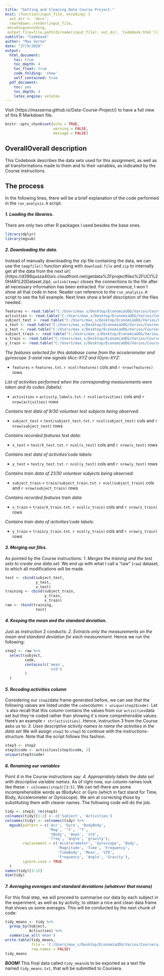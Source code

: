 ```yaml
---
title: "Getting and Cleaning Data Course Project."
knit: (function(input_file, encoding) {
  out_dir <- 'docs';
  rmarkdown::render(input_file,
 encoding=encoding,
 output_file=file.path(dirname(input_file), out_dir, 'Codebook.html'))})
subtitle: "Codebook"
author: "Max Serna"
date: "27/9/2020"
output:
  html_document:
    toc: true
    toc_depth: 4
    toc_float: true
    code_folding: 'show'
    self_contained: true
  pdf_document:
    toc: yes
    toc_depth: 4
    latex_engine: xelatex
---
```

Visit {https://maxserna.github.io/Data-Course-Project/} to have a full view of this R Markdown file.
```r
knitr::opts_chunk$set(echo = TRUE,
                      warning = FALSE,
                      message = FALSE)
```
## OverallOverall description
This Codebook describes the data sets used for this assignment, as well as all transformations made to them and to their variables, as indicated by the Course instructions. 

## The process
In the following lines, there will be a brief explanation of the code performed in the `run_analysis.R` script.


#### ***1. Loading the libraries.***
There are only two other R packages I used besides the base ones.
```r
library(dplyr)
library(mgsub)
```


#### ***2. Downloading the data.***
Instead of manually downloading the zip file containing the data, we can use the `tempfile()` function along with `download.file` and `zip` to internally get all the data from the next url: {https://d396qusza40orc.cloudfront.net/getdata%2Fprojectfiles%2FUCI%20HAR%20Dataset.zip}.
`unlink(temp)` closes the connections to the file after all necessary information has been extracted.
For convenience, I won´t show all that code in here. Reader can reference to the `run_analysis.R` script to see the full example. Next lines show a brief description of the files needed.
```r
features <- read.table("C:/Users/max_s/Desktop/EconomíaUDG/Varios/Coursera/G.and.C.Data/Week4/UCI HAR Dataset/features.txt", col.names = c("n","functions"))
activities <- read.table("C:/Users/max_s/Desktop/EconomíaUDG/Varios/Coursera/G.and.C.Data/Week4/UCI HAR Dataset/activity_labels.txt", col.names = c("code", "activity"))
subject_test <- read.table("C:/Users/max_s/Desktop/EconomíaUDG/Varios/Coursera/G.and.C.Data/Week4/UCI HAR Dataset/test/subject_test.txt", col.names = "subject")
x_test <- read.table("C:/Users/max_s/Desktop/EconomíaUDG/Varios/Coursera/G.and.C.Data/Week4/UCI HAR Dataset/test/X_test.txt", col.names = features$functions)
y_test <- read.table("C:/Users/max_s/Desktop/EconomíaUDG/Varios/Coursera/G.and.C.Data/Week4/UCI HAR Dataset/test/y_test.txt", col.names = "code")
subject_train <- read.table("C:/Users/max_s/Desktop/EconomíaUDG/Varios/Coursera/G.and.C.Data/Week4/UCI HAR Dataset/train/subject_train.txt", col.names = "subject")
x_train <- read.table("C:/Users/max_s/Desktop/EconomíaUDG/Varios/Coursera/G.and.C.Data/Week4/UCI HAR Dataset/train/X_train.txt", col.names = features$functions)
y_train <- read.table("C:/Users/max_s/Desktop/EconomíaUDG/Varios/Coursera/G.and.C.Data/Week4/UCI HAR Dataset/train/y_train.txt", col.names = "code")
```
*The features selected for this database come from the accelerometer and gyroscope 3-axial raw signals tAcc-XYZ and tGyro-XYZ:*

* `features` = `features.txt`. `r ncol(features)` cols and `r nrow(features)` rows

*List of activities performed when the corresponding measurements were taken and its codes (labels):*

* `activities` = `activity_labels.txt`. `r ncol(activities)` cols and `r nrow(activities)` rows

*Contains test data of 9/30 volunteer test subjects being observed:*

* `subject_test` = `test/subject_test.txt`. `r ncol(subject_test)` cols and `r nrow(subject_test)` rows

*Contains recorded features test data:*

* `x_test` = `test/X_test.txt`. `r ncol(x_test)` cols and `r nrow(x_test)` rows

*Contains test data of activities’code labels:*

* `y_test` = `test/y_test.txt`. `r ncol(y_test)` cols and `r nrow(y_test)` rows

*Contains train data of 21/30 volunteer subjects being observed:*

* `subject_train` = `train/subject_train.txt`. `r ncol(subject_train)` cols and `r nrow(subject_train)` rows

*Contains recorded features train data:*

* `x_train` = `train/X_train.txt`. `r ncol(x_train)` cols and `r nrow(x_train)` rows

*Contains train data of activities’code labels:*

* `y_train` = `train/y_train.txt`. `r ncol(y_train)` cols and `r nrow(y_train)` rows


#### ***3. Merging our files.***
As pointed by the Course instructions: *1. Merges the training and the test sets to create one data set.*
We end up with what I call a "raw" (`raw`) dataset, to which all modifications will be made.
```r
test <- cbind(subject_test,
              y_test,
              x_test)
training <- cbind(subject_train,
                  y_train,
                  x_train)
raw <- rbind(training,
              test)
```


#### ***4. Keeping the mean and the standard deviation.***
Just as instruction 2 conducts: *2. Extracts only the measurements on the mean and standard deviation for each measurement.*
Hence we run the following:
```r
step2 <- raw %>% 
  select(subject,
         code,
         contains(c('mean',
                    'std')
         )
  )
```


#### ***5. Recoding activities column***
Considering our `step2`data frame generated before, we can see that the following values are listed under the `code`column:
`r unique(step2$code)`. Let´s also recall that this column contains the values from our `activities`data set but they´re coded rather than showing it´s more comprehensible values. Here's an example `r str(activities)`.
Hence, instruction 3 from the Course asks us to: *3. Uses descriptive activity names to name the activities in the data set*
We will assign `step2` to `step3` to continue with the instructions-structure. Note that the script follows this fashion.
```r
step3 <- step2
step3$code <- activities[step3$code, 2]
unique(step3$code)
```


#### ***6. Renaming our variables***
Point 4 in the Course instructions say: *4. Appropriately labels the data set with descriptive variable names.*
As of right now, our column names look like these: `r colnames(step3)[3:5]`. We can tell there are some incomprehensible words as tBodyAcc or Gyro (which in fact stand for Time, Body, Accelerometer or Gyroscope). We aim at correcting those by substituting them with clearer names. The following code will do the job.
```r
tidy <- step3; rm(step3)
colnames(tidy)[1:2] <- c('Subject', 'Activities')
colnames(tidy) <- colnames(tidy) %>% 
  mgsub(pattern = c('Acc', 'Gyro', 'BodyBody',
                    'Mag', '^t', '^f',
                    'tBody', 'mean', 'std',
                    'freq', 'angle', 'gravity'),
        replacement = c('Accelerometer', 'Gyroscope', 'Body',
                        'Magnitude', 'Time', 'Frequency',
                        'TimeBody', 'Mean', 'STD',
                        'Frequency', 'Angle', 'Gravity'),
        ignore.case = TRUE
  )
names(tidy)[3:15]
dim(tidy)
```


#### ***7. Averaging averages and standard deviations (whatever that means)***
For this final step, we will proceed to summarise our data by each subject in the experiment, as well as by activity, to obtain a nice and clean data frame that shows us some averages.
This will be conducted by the next chunk of code:
```r
tidy_means <- tidy %>% 
  group_by(Subject,
           Activities) %>% 
  summarise_all('mean')
write.table(tidy_means,
            file = 'C:/Users/max_s/Desktop/EconomíaUDG/Varios/Coursera/G.and.C.Data/Week4/tidy_means.txt',
            row.names = FALSE)
tidy_means
```
***BOOM!***
This final data called `tidy_means`is to be exported as a text file named `tidy_means.txt`, that will be submitted to Coursera.
